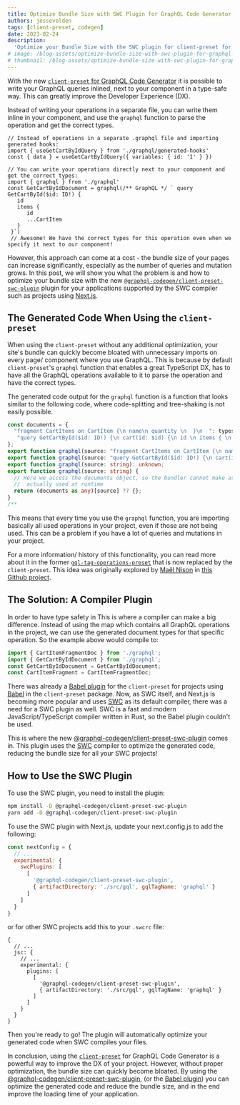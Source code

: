 ```yaml
---
title: Optimize Bundle Size with SWC Plugin for GraphQL Code Generator
authors: jessevelden
tags: [client-preset, codegen]
date: 2023-02-24
description:
  'Optimize your Bundle Size with the SWC plugin for client-preset for GraphQL Code Generator'
# image: /blog-assets/optimize-bundle-size-with-swc-plugin-for-graphql-codegen/coverTODO.png
# thumbnail: /blog-assets/optimize-bundle-size-with-swc-plugin-for-graphql-codegen/thumbnailTODO.png
---
```


With the new
[`client-preset` for GraphQL Code Generator](https://graphql-code-generator.com/plugins/presets/client-preset)
it is possible to write your GraphQL queries inlined, next to your component in a type-safe way.
This can greatly improve the Developer Experience (DX).

Instead of writing your operations in a separate file, you can write them inline in your component,
and use the `graphql` function to parse the operation and get the correct types.

```tsx
// Instead of operations in a separate .graphql file and importing generated hooks:
import { useGetCartByIdQuery } from './graphql/generated-hooks'
const { data } = useGetCartByIdQuery({ variables: { id: '1' } })

// You can write your operations directly next to your component and get the correct types:
import { graphql } from './graphql'
const GetCartByIdDocument = graphql(/** GraphQL */ ` query GetCartById($id: ID!) {
   id
   items { 
      id
      ...CartItem
   }
 }`)
 // Awesome! We have the correct types for this operation even when we specify it next to our component!
```

However, this approach can come at a cost - the bundle size of your pages can increase
significantly, especially as the number of queries and mutation grows. In this post, we will show
you what the problem is and how to optimize your bundle size with the new
[`@graphql-codegen/client-preset-swc-plugin`](https://www.npmjs.com/package/@graphql-codegen/client-preset-swc-plugin)
plugin for your applications supported by the SWC compiler such as projects using
[Next.js](https://nextjs.org).

## The Generated Code When Using the `client-preset`

When using the `client-preset` without any additional optimization, your site's bundle can quickly
become bloated with unnecessary imports on every page/ component where you use GraphQL. This is
because by default `client-preset`'s `graphql` function that enables a great TypeScript DX, has to
have all the GraphQL operations available to it to parse the operation and have the correct types.

The generated code output for the `graphql` function is a function that looks similar to
the following code, where code-splitting and tree-shaking is not easily possible.

```ts
const documents = {
  "fragment CartItems on CartItem {\n name\n quantity \n  }\n  ": types.CartItemsFragmentDoc,
   "query GetCartById($id: ID!) {\n cart(id: $id) {\n id \n items { \n id \n ...CartItem\n }\n totalItems\n}\n  }\n": types.GetCartByIdDocument,
};
export function graphql(source: "fragment CartItems on CartItem {\n name\n quantity\n }\n "): (typeof documents)["\n fragment CartItem on CartItem {\n name\n quantity\n }\n "];
export function graphql(source: "query GetCartById($id: ID!) {\n cart(id: $id) {\nid\nitems {\nid\n...CartItem\n}\ntotalItems\n }\n }\n"): (typeof documents)["\n query GetCartById($id: ID!) {\n cart(id: $id) {\n id\n items {\n id \n ...CartItem \n } \n totalItems \n } \n }\ n"];
export function graphql(source: string): unknown;
export function graphql(source: string) {
  // Here we access the documents object, so the bundler cannot make assumption over what is
  //  actually used at runtime
  return (documents as any)[source] ?? {};
}
/**
```

This means that every time you use the `graphql` function, you are importing basically all used
operations in your project, even if those are not being used. This can be a problem if you have a
lot of queries and mutations in your project.

For a more information/ history of this functionality, you can read more about it in the former 
[`gql-tag-operations-preset`](https://the-guild.dev/graphql/codegen/plugins/presets/gql-tag-operations-preset) that 
is now replaced by the `client-preset`. This idea was originally explored by [Maël Nison](https://github.com/arcanis) in 
[this Github project](https://github.com/arcanis/graphql-typescript-integration).

## The Solution: A Compiler Plugin

In order to have type safety in This is where a compiler can make a big difference. Instead of using
the map which contains all GraphQL operations in the project, we can use the generated document types for that 
specific operation. So the example above would compile to:

```ts
import { CartItemFragmentDoc } from './graphql';
import { GetCartByIdDocument } from './graphql';
const GetCartByIdDocument = GetCartByIdDocument;
const CartItemFragment = CartItemFragmentDoc;
```

There was already a
[Babel plugin](https://the-guild.dev/graphql/codegen/plugins/presets/preset-client#babel-plugin) for
the `client-preset` for projects using [Babel](https://babeljs.io) in the `client-preset` package.
Now, as SWC itself, and Next.js is becoming more popular and uses [SWC](https://swc.rs) as its
default compiler, there was a need for a SWC plugin as well. SWC is a fast and modern
JavaScript/TypeScript compiler written in Rust, so the Babel plugin couldn't be used.

This is where the new
[@graphql-codegen/client-preset-swc-plugin](https://www.npmjs.com/package/@graphql-codegen/client-preset-swc-plugin)
comes in. This plugin uses the [SWC](https://swc.rs) compiler to optimize the generated code,
reducing the bundle size for all your SWC projects!

## How to Use the SWC Plugin
To use the SWC plugin, you need to install the plugin:

```bash
npm install -D @graphql-codegen/client-preset-swc-plugin
yarn add -D @graphql-codegen/client-preset-swc-plugin
```

To use the SWC plugin with Next.js, update your next.config.js to add the following:

```js filename="next.config.js"
const nextConfig = {
  // ...
  experimental: {
    swcPlugins: [
      [
        '@graphql-codegen/client-preset-swc-plugin',
        { artifactDirectory: './src/gql', gqlTagName: 'graphql' }
      ]
    ]
  }
}
```

or for other SWC projects add this to your `.swcrc` file:

```json5 filename=".swcrc"
{
  // ...
  jsc: {
    // ...
    experimental: {
      plugins: [
        [
          '@graphql-codegen/client-preset-swc-plugin',
          { artifactDirectory: './src/gql', gqlTagName: 'graphql' }
        ]
      ]
    }
  }
}
```

Then you're ready to go! The plugin will automatically optimize your generated code when SWC
compiles your files.

In conclusion, using the
[`client-preset`](https://graphql-code-generator.com/plugins/presets/client-preset) for GraphQL Code
Generator is a powerful way to improve the DX of your project. However, without proper optimization,
the bundle size can quickly become bloated. By using the
[@graphql-codegen/client-preset-swc-plugin](https://www.npmjs.com/package/@graphql-codegen/client-preset-swc-plugin),
(or the
[Babel plugin](https://the-guild.dev/graphql/codegen/plugins/presets/preset-client#babel-plugin))
you can optimize the generated code and reduce the bundle size, and in the end improve the loading
time of your application.
